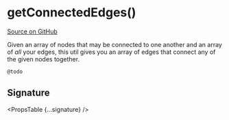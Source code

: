 
# getConnectedEdges()

[Source on GitHub](https://github.com/wbkd/react-flow/blob/f919cb152dd5a92ec3b4d7e4568ffe099bc2af39/packages/react/src/utils/general.ts#L19)

Given an array of nodes that may be connected to one another and an array of
_all_ your edges, this util gives you an array of edges that connect any of the
given nodes together.

```js
@todo
```

## Signature

<PropsTable {...signature} />
